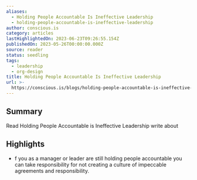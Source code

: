 ```yaml
---
aliases:
  - Holding People Accountable Is Ineffective Leadership
  - holding-people-accountable-is-ineffective-leadership
author: conscious.is
category: articles
lastHighlightedOn: 2023-06-23T09:26:55.154Z
publishedOn: 2023-05-26T00:00:00.000Z
source: reader
status: seedling
tags:
  - leadership
  - org-design
title: Holding People Accountable Is Ineffective Leadership
url: >-
  https://conscious.is/blogs/holding-people-accountable-is-ineffective-leadership?utm_medium=email&utm_source=going_deeper&utm_campaign=may&mc_cid=d53e9ad44c&mc_eid=0f71759f49
---
```

## Summary

Read Holding People Accountable is Ineffective Leadership write about

## Highlights

- f you as a manager or leader are still holding people accountable you can take responsibility for not creating a culture of impeccable agreements and responsibility.
